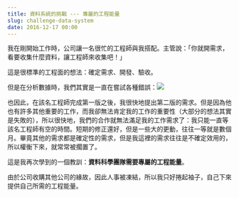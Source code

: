 ```yaml
---
title: 資料系統的挑戰 --- 專屬的工程能量
slug: challenge-data-system
date: 2016-12-17 00:00
---
```


我在剛開始工作時，公司讓一名很忙的工程師與我搭配。主管說：「你就開需求，看要收集什麼資料，讓工程師來收集吧！」

這是很標準的工程面的想法：確定需求、開發、驗收。

但是在分析數據時，我們其實是一直在嘗試各種錯誤：![](https://docs.google.com/drawings/d/1ExJ3oJ-9J2J_FZ9FhftS2uTW03thkP0aMKfU5HEZXlM/pub?w=356&h=362)

也因此，在該名工程師完成第一版之後，我很快地提出第二版的需求。但是因為他也有許多其他重要的工作，而我卻無法肯定我的工作的重要性（大部分的想法其實是失敗的），所以很快地，我們的合作就無法滿足我的工作需求了：我只能一直等該名工程師有空的時間。短期的修正還好，但是一些大的更動，往往一等就是數個月。畢竟其他的需求都是確定性的需求，但是我這裡的需求往往是不確定效用的，所以權衡下來，就常常被擱置了。

這是我再次學到的一個教訓：**資料科學團隊需要專屬的工程能量**。

由於公司收購其他公司的緣故，因此人事被凍結，所以我只好捲起袖子，自己下來提供自己所需的工程能量。







